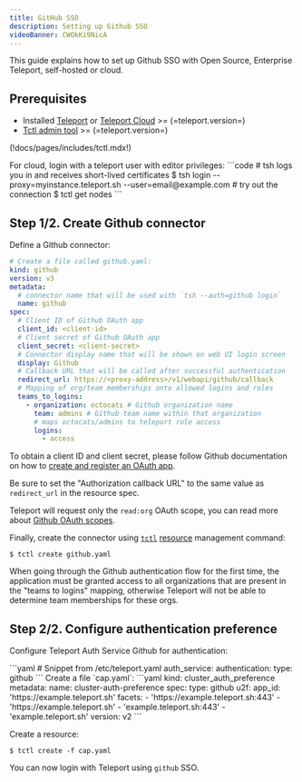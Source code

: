 ```yaml
---
title: GitHub SSO
description: Setting up Github SSO
videoBanner: CWOkKi9NicA
---
```


This guide explains how to set up Github SSO with Open Source, Enterprise Teleport,
self-hosted or cloud.

## Prerequisites

- Installed [Teleport](../../getting-started.mdx) or [Teleport Cloud](../../cloud/introduction.mdx) >= (=teleport.version=)
- [Tctl admin tool](https://goteleport.com/teleport/download) >= (=teleport.version=)

(!docs/pages/includes/tctl.mdx!)

<Admonition type="note">
For cloud, login with a teleport user with editor privileges:
```code
# tsh logs you in and receives short-lived certificates
$ tsh login --proxy=myinstance.teleport.sh --user=email@example.com
# try out the connection
$ tctl get nodes
```
</Admonition>

## Step 1/2. Create Github connector

Define a Github connector:

```yaml
# Create a file called github.yaml:
kind: github
version: v3
metadata:
  # connector name that will be used with `tsh --auth=github login`
  name: github
spec:
  # Client ID of Github OAuth app
  client_id: <client-id>
  # Client secret of Github OAuth app
  client_secret: <client-secret>
  # Connector display name that will be shown on web UI login screen
  display: Github
  # Callback URL that will be called after successful authentication
  redirect_url: https://<proxy-address>/v1/webapi/github/callback
  # Mapping of org/team memberships onto allowed logins and roles
  teams_to_logins:
    - organization: octocats # Github organization name
      team: admins # Github team name within that organization
      # maps octocats/admins to teleport role access
      logins:
        - access
```

To obtain a client ID and client secret, please follow Github documentation on
how to [create and register an OAuth app](https://developer.github.com/apps/building-oauth-apps/creating-an-oauth-app/).

Be sure to set the "Authorization callback URL" to the same value as `redirect_url` in the resource spec.

Teleport will request only the `read:org` OAuth scope, you can read more about
[Github OAuth scopes](https://developer.github.com/apps/building-oauth-apps/understanding-scopes-for-oauth-apps/).

Finally, create the connector using [`tctl`](../reference/cli.mdx#tctl)
[resource](../reference/resources.mdx) management command:

```code
$ tctl create github.yaml
```

<Admonition type="tip">
  When going through the Github authentication flow for the first time,
  the application must be granted access to all organizations that are
  present in the "teams to logins" mapping, otherwise Teleport will not be
  able to determine team memberships for these orgs.
</Admonition>

## Step 2/2. Configure authentication preference

Configure Teleport Auth Service Github for authentication:

<Tabs>
  <TabItem label="Static Config (self-hosted)">
  ```yaml
  # Snippet from /etc/teleport.yaml
  auth_service:
    authentication:
      type: github
  ```
  </TabItem>
  <TabItem label="Dynamic resources (all editions)">
  Create a file `cap.yaml`:
  ```yaml
  kind: cluster_auth_preference
  metadata:
    name: cluster-auth-preference
  spec:
    type: github
    u2f:
      app_id: 'https://example.teleport.sh'
      facets:
      - 'https://example.teleport.sh:443'
      - 'https://example.teleport.sh'
      - 'example.teleport.sh:443'
      - 'example.teleport.sh'
  version: v2
  ```

  Create a resource:

  ```code
  $ tctl create -f cap.yaml
  ```
  </TabItem>
</Tabs>

You can now login with Teleport using `github` SSO.
